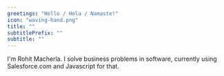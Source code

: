 ```yaml
---
greetings: "Hello / Hola / Namaste!"
icon: "waving-hand.png"
title: ""
subtitlePrefix: ""
subtitle: ""
---
```


I'm Rohit Macherla. I solve business problems in software, currently using Salesforce.com and Javascript for that.
